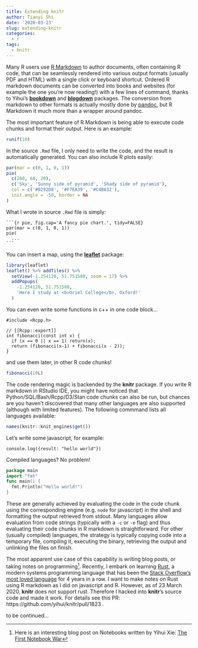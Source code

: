 ```yaml
---
title: Extending knitr
author: Tianyi Shi
date: '2020-03-23'
slug: extending-knitr
categories:
  - r
tags:
  - knitr
---
```


Many R users use [R Markdown](https://rmarkdown.rstudio.com) to author documents, often containing R code, that can be seamlessly rendered into various output formats (usually PDF and HTML) with a single click or keyboard shortcut. Ordered R markdown documents can be converted into books and websites (for example the one you're now reading!) with a few lines of command, thanks to Yihui's [**bookdown**](https://bookdown.org) and [**blogdown**](https://bookdown.org/yihui/blogdown/) packages. The conversion from markdown to other formats is actually mostly done by [pandoc](https://pandoc.org), but R Markdown it much more than a wrapper around pandoc. 

The most important feature of R Markdown is being able to execute code chunks and format their output. Here is an example:

```r
runif(10)
```

In the source `.Rmd` file, I only need to write the code, and the result is automatically generated. You can also include R plots easily:

```r
par(mar = c(0, 1, 0, 1))
pie(
  c(280, 60, 20),
  c('Sky', 'Sunny side of pyramid', 'Shady side of pyramid'),
  col = c('#0292D8', '#F7EA39', '#C4B632'),
  init.angle = -50, border = NA
)
```

What I wrote in source `.Rmd` file is simply:


<pre><code>```{r pie, fig.cap='A fancy pie chart.', tidy=FALSE}
par(mar = c(0, 1, 0, 1))
pie(
  ...
```</code></pre>

You can insert a map, using the [**leaflet**](https://rstudio.github.io/leaflet/) package:

```r
library(leaflet)
leaflet() %>% addTiles() %>%
  setView(-1.254120, 51.751580, zoom = 17) %>%
  addPopups(
    -1.254120, 51.751580,
    'Here I study at <b>Oriel College</b>, Oxford!'
  )
```

You can even write some functions in c++ in one code block...

```Rcpp
#include <Rcpp.h>

// [[Rcpp::export]]
int fibonacci(const int x) {
  if (x == 0 || x == 1) return(x);
  return (fibonacci(x-1) + fibonacci(x - 2));
}
```

and use them later, in other R code chunks! 

```r
fibonacci(10L)
```

The code rendering magic is backended by the **knitr** package. If you write R markdown in RStudio IDE, you might have noticed that Python/SQL/Bash/Rcpp/D3/Stan code chunks can also be run, but chances are you haven't discovered that many other languages are also supported (although with limited features). The following commmand lists all languages available:

```r
names(knitr::knit_engines$get())
```

Let's write some javascript, for example:

```node
console.log({result: "hello world"})
```

Compiled languages? No problem!

```go
package main
import "fmt"
func main() {
  fmt.Println("Hello world!")
}
```

These are generally achieved by evaluating the code in the code chunk using the corresponding engine (e.g. `node` for javascript) in the shell and formatting the output retrieved from stdout. Many languages allow evaluation from code strings (typically with a `-c` or `-e` flag) and thus evaluating their code chunks in R markdown is straightforward. For other (usually compiled) languages, the strategy is typically copying code into a temporary file, compiling it, executing the binary, retrieving the output and unlinking the files on finish.

The most apparent use case of this capability is writing blog posts, or taking notes on programming[^war]. Recently, I embark on learning [Rust](https://www.rust-lang.org/), a modern systems programming language that has been the [Stack Overflow's most loved language](https://stackoverflow.blog/2020/01/20/what-is-rust-and-why-is-it-so-popular/) for 4 years in a row. I want to make notes on Rust using R markdown as I did on javascript and R. However, as of 23 March 2020, **knitr** does not support rust. Therefore I hacked into **knitr**'s source code and made it work. For details see this PR: https://github.com/yihui/knitr/pull/1823 .

to be continued...

[^war]: Here is an interesting blog post on Notebooks written by Yihui Xie: [The First Notebook War](https://yihui.org/en/2018/09/notebook-war/#the-two-cultures-the-r-vs-python-culture-or-data-analysis-vs-software-engineering-culture)



